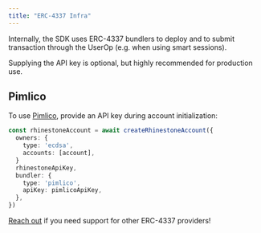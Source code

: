 ```yaml
---
title: "ERC-4337 Infra"
---
```


Internally, the SDK uses ERC-4337 bundlers to deploy and to submit transaction through the UserOp (e.g. when using smart sessions).

Supplying the API key is optional, but highly recommended for production use.

## Pimlico

To use [Pimlico](https://www.pimlico.io/), provide an API key during account initialization:

```ts {7-10}
const rhinestoneAccount = await createRhinestoneAccount({
  owners: {
    type: 'ecdsa',
    accounts: [account],
  }
  rhinestoneApiKey,
  bundler: {
    type: 'pimlico',
    apiKey: pimlicoApiKey,
  },
})
```

[Reach out](https://github.com/rhinestonewtf/sdk/issues) if you need support for other ERC-4337 providers!
